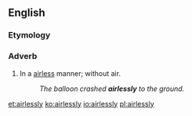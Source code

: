 ==English==

===Etymology===
{{suffix|en|airless|ly}}

===Adverb===
{{en-adv}}

# In a [[airless]] manner; without air.
#: ''The balloon crashed '''airlessly''' to the ground.''

[[et:airlessly]]
[[ko:airlessly]]
[[io:airlessly]]
[[pl:airlessly]]